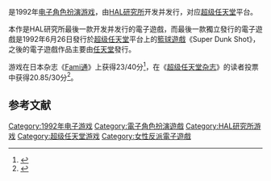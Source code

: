{{NoteTA
| G1 = Games
}}
{{Infobox video game
|title = 魔幻精靈卡
|japanese = カードマスター リムサリアの封印
|english = Arcana
|image = 
|caption = 
|developer = [[HAL研究所|HAL研究所]]
|publisher = HAL研究所
|director = 橋口茂<br>Mat Sutake
|writer = 橋口茂<br>葛西重忍
|programmer =
|composer = 石川淳<br>安藤浩和
|released = {{vgrelease|JP|1992年3月27日|NA|1992年5月}}
|genre = [[電子角色扮演遊戲|角色扮演]]、[[迷宮探索|迷宮探索]]
|modes = [[單人電子遊戲|單人]]
|platforms = [[超级任天堂|超级任天堂]]
}}

{{Vgname|魔幻精靈卡|ja=カードマスター リムサリアの封印|en=Arcana|diff=yes|日版名譯作“'''Card Master 莉姆莎利雅的封印'''”}}是1992年[[电子角色扮演游戏|电子角色扮演游戏]]，由[[HAL研究所|HAL研究所]]开发并发行，对应[[超级任天堂|超级任天堂]]平台。

本作是HAL研究所最後一款开发并发行的電子遊戲，而最後一款獨立發行的電子遊戲是1992年6月26日發行於[[超级任天堂|超级任天堂]]平台上的[[體育遊戲|籃球遊戲]]《Super Dunk Shot》，之後的電子遊戲作品主要由[[任天堂|任天堂]]發行。

游戏在日本杂志《[[Fami通|Fami通]]》上获得23/40分<ref name="famitsu">{{Cite web|url=https://www.famitsu.com/cominy/?a=page_h_title&title_id=17179|title=カードマスター リムサリアの封印 まとめ ［スーパーファミコン］/ ファミ通.com|accessdate=2017-09-18|publisher=[[KADOKAWA|KADOKAWA CORPORATION]]}}</ref>，在《[[超级任天堂杂志|超级任天堂杂志]]》的读者投票中获得20.85/30分<ref name="famimaga32">{{Cite journal|title=8月情報号特別付録 スーパーファミコンオールカタログ'93|date=1993-08-01|publisher=[[徳間書店|徳間書店]]|journal=[[ファミリーコンピュータMagazine|SUPER FAMICOM Magazine]]|pages=32}}</ref>。

== 参考文献 ==

{{Reflist}}

{{DEFAULTSORT:Card Master Rimsalia No Fuuin}}
[[Category:1992年电子游戏|Category:1992年电子游戏]]
[[Category:電子角色扮演遊戲|Category:電子角色扮演遊戲]]
[[Category:HAL研究所游戏|Category:HAL研究所游戏]]
[[Category:超级任天堂游戏|Category:超级任天堂游戏]]
[[Category:女性反派電子遊戲|Category:女性反派電子遊戲]]

{{nintendo-stub}}
{{rpg-videogame-stub}}
